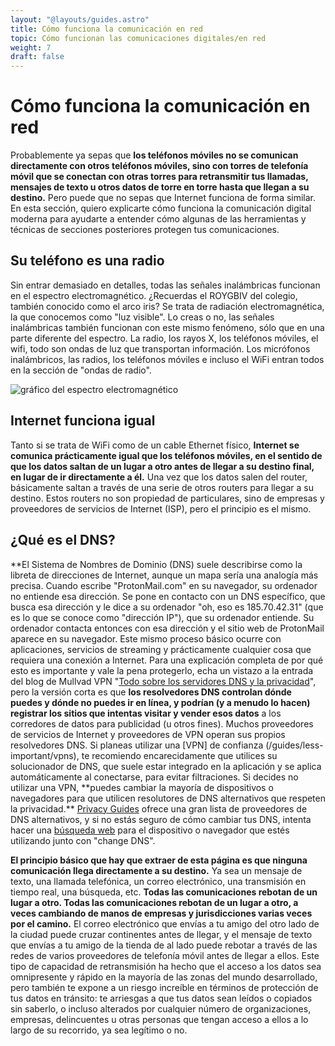 ```yaml
---
layout: "@layouts/guides.astro"
title: Cómo funciona la comunicación en red
topic: Cómo funcionan las comunicaciones digitales/en red
weight: 7
draft: false
---
```


# Cómo funciona la comunicación en red

Probablemente ya sepas que **los teléfonos móviles no se comunican directamente con otros teléfonos móviles, sino con torres de telefonía móvil que se conectan con otras torres para retransmitir tus llamadas, mensajes de texto u otros datos de torre en torre hasta que llegan a su destino.** Pero puede que no sepas que Internet funciona de forma similar. En esta sección, quiero explicarte cómo funciona la comunicación digital moderna para ayudarte a entender cómo algunas de las herramientas y técnicas de secciones posteriores protegen tus comunicaciones.

## Su teléfono es una radio

Sin entrar demasiado en detalles, todas las señales inalámbricas funcionan en el espectro electromagnético. ¿Recuerdas el ROYGBIV del colegio, también conocido como el arco iris? Se trata de radiación electromagnética, la que conocemos como "luz visible". Lo creas o no, las señales inalámbricas también funcionan con este mismo fenómeno, sólo que en una parte diferente del espectro. La radio, los rayos X, los teléfonos móviles, el wifi, todo son ondas de luz que transportan información. Los micrófonos inalámbricos, las radios, los teléfonos móviles e incluso el WiFi entran todos en la sección de "ondas de radio".

![gráfico del espectro electromagnético](/images/graphics/em_spectrum.png)

## Internet funciona igual

Tanto si se trata de WiFi como de un cable Ethernet físico, **Internet se comunica prácticamente igual que los teléfonos móviles, en el sentido de que los datos saltan de un lugar a otro antes de llegar a su destino final, en lugar de ir directamente a él.** Una vez que los datos salen del router, básicamente saltan a través de una serie de otros routers para llegar a su destino. Estos routers no son propiedad de particulares, sino de empresas y proveedores de servicios de Internet (ISP), pero el principio es el mismo.

## ¿Qué es el DNS?

**El Sistema de Nombres de Dominio (DNS) suele describirse como la libreta de direcciones de Internet, aunque un mapa sería una analogía más precisa. Cuando escribe "ProtonMail.com" en su navegador, su ordenador no entiende esa dirección. Se pone en contacto con un DNS específico, que busca esa dirección y le dice a su ordenador "oh, eso es 185.70.42.31" (que es lo que se conoce como "dirección IP"), que su ordenador entiende. Su ordenador contacta entonces con esa dirección y el sitio web de ProtonMail aparece en su navegador. Este mismo proceso básico ocurre con aplicaciones, servicios de streaming y prácticamente cualquier cosa que requiera una conexión a Internet. Para una explicación completa de por qué esto es importante y vale la pena protegerlo, echa un vistazo a la entrada del blog de Mullvad VPN "[Todo sobre los servidores DNS y la privacidad](https://mullvad.net/en/help/all-about-dns-servers-and-privacy/)", pero la versión corta es que **los resolvedores DNS controlan dónde puedes y dónde no puedes ir en línea, y podrían (y a menudo lo hacen) registrar los sitios que intentas visitar y vender esos datos** a los corredores de datos para publicidad (u otros fines). Muchos proveedores de servicios de Internet y proveedores de VPN operan sus propios resolvedores DNS. Si planeas utilizar una [VPN] de confianza (/guides/less-important/vpns), te recomiendo encarecidamente que utilices su solucionador de DNS, que suele estar integrado en la aplicación y se aplica automáticamente al conectarse, para evitar filtraciones. Si decides no utilizar una VPN, **puedes cambiar la mayoría de dispositivos o navegadores para que utilicen resolutores de DNS alternativos que respeten la privacidad.\*\* [Privacy Guides](https://www.privacyguides.org/es/dns/) ofrece una gran lista de proveedores de DNS alternativos, y si no estás seguro de cómo cambiar tus DNS, intenta hacer una [búsqueda web](/guides/less-important/habits#search-engines) para el dispositivo o navegador que estés utilizando junto con "change DNS".

**El principio básico que hay que extraer de esta página es que ninguna comunicación llega directamente a su destino.** Ya sea un mensaje de texto, una llamada telefónica, un correo electrónico, una transmisión en tiempo real, una búsqueda, etc. **Todas las comunicaciones rebotan de un lugar a otro. Todas las comunicaciones rebotan de un lugar a otro, a veces cambiando de manos de empresas y jurisdicciones varias veces por el camino.** El correo electrónico que envías a tu amigo del otro lado de la ciudad puede cruzar continentes antes de llegar, y el mensaje de texto que envías a tu amigo de la tienda de al lado puede rebotar a través de las redes de varios proveedores de telefonía móvil antes de llegar a ellos. Este tipo de capacidad de retransmisión ha hecho que el acceso a los datos sea omnipresente y rápido en la mayoría de las zonas del mundo desarrollado, pero también te expone a un riesgo increíble en términos de protección de tus datos en tránsito: te arriesgas a que tus datos sean leídos o copiados sin saberlo, o incluso alterados por cualquier número de organizaciones, empresas, delincuentes u otras personas que tengan acceso a ellos a lo largo de su recorrido, ya sea legítimo o no.
